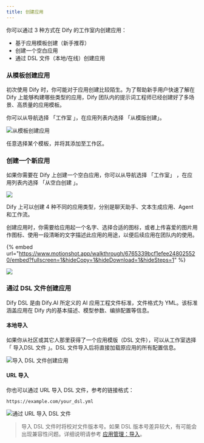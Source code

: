 ```yaml
---
title: 创建应用
---
```



你可以通过 3 种方式在 Dify 的工作室内创建应用：

* 基于应用模板创建（新手推荐）
* 创建一个空白应用
* 通过 DSL 文件（本地/在线）创建应用

### 从模板创建应用

初次使用 Dify 时，你可能对于应用创建比较陌生。为了帮助新手用户快速了解在 Dify 上能够构建哪些类型的应用，Dify 团队内的提示词工程师已经创建好了多场景、高质量的应用模板。

你可以从导航选择 「工作室 」，在应用列表内选择 「从模版创建」。

![从模板创建应用](https://assets-docs.dify.ai/dify-enterprise-mintlify/zh_CN/guides/application-orchestrate/6405fc6c267146c6be0cb779a7838504.png)

任意选择某个模板，并将其添加至工作区。

### 创建一个新应用

如果你需要在 Dify 上创建一个空白应用，你可以从导航选择 「工作室」 ，在应用列表内选择 「从空白创建 」。

![](https://assets-docs.dify.ai/2024/12/bfee6805544a811553c5fe8d28227694.png)

Dify 上可以创建 4 种不同的应用类型，分别是聊天助手、文本生成应用、Agent 和工作流。

创建应用时，你需要给应用起一个名字、选择合适的图标，或者上传喜爱的图片用作图标、使用一段清晰的文字描述此应用的用途，以便后续应用在团队内的使用。

{% embed url="https://www.motionshot.app/walkthrough/6765339bcf1efee248025520/embed?fullscreen=1&hideCopy=1&hideDownload=1&hideSteps=1" %}

![](https://assets-docs.dify.ai/2024/12/1429eb56e0082c281f7aaeb48e72cb0f.png)

### 通过 DSL 文件创建应用

<Info>
Dify DSL 是由 Dify.AI 所定义的 AI 应用工程文件标准，文件格式为 YML。该标准涵盖应用在 Dify 内的基本描述、模型参数、编排配置等信息。
</Info>

#### 本地导入

如果你从社区或其它人那里获得了一个应用模版（DSL 文件），可以从工作室选择 「 导入DSL 文件 」。DSL 文件导入后将直接加载原应用的所有配置信息。

![导入 DSL 文件创建应用](https://assets-docs.dify.ai/dify-enterprise-mintlify/zh_CN/guides/application-orchestrate/6615ef40b8c0027563a5a4ca0c315ff1.png)

#### URL 导入

你也可以通过 URL 导入 DSL 文件，参考的链接格式：

```url
https://example.com/your_dsl.yml
```

![通过 URL 导入 DSL 文件](https://assets-docs.dify.ai/dify-enterprise-mintlify/zh_CN/guides/application-orchestrate/63d45c8f397dd65258dd4b322f0a43fa.jpeg)

> 导入 DSL 文件时将校对文件版本号。如果 DSL 版本号差异较大，有可能会出现兼容性问题。详细说明请参考 [应用管理：导入](https://docs.dify.ai/zh-hans/guides/management/app-management#dao-ru-ying-yong)。
